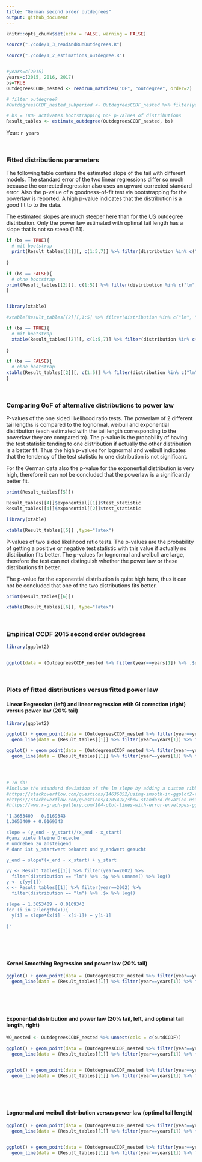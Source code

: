 ```yaml
---
title: "German second order outdegrees"
output: github_document
---
```




```r
knitr::opts_chunk$set(echo = FALSE, warning = FALSE)
```


```r

source("./code/1_3_readAndRunOutdegrees.R")

source("./code/1_2_estimations_outdegree.R")


#years=c(2015)
years=c(2015, 2016, 2017)
bs=TRUE
OutdegreesCCDF_nested <- readrun_matrices("DE", "outdegree", order=2)

# filter outdegree?
#OutdegreesCCDF_nested_subperiod <- OutdegreesCCDF_nested %>% filter(year==years)

# bs = TRUE activates bootstrapping GoF p-values of distributions 
Result_tables <- estimate_outdegree(OutdegreesCCDF_nested, bs)

```

Year: `r years`

$~$

### Fitted distributions parameters

The following table contains the estimated slope of the tail with different models. The standard error of the two linear regressions differ so much because the corrected regression also uses an upward corrected standard error. Also the p-value of a goodness-of-fit test via bootstrapping for the powerlaw is reported. A high p-value indicates that the distribution is a good fit to to the data.

The estimated slopes are much steeper here than for the US outdegree distribution. Only the power law estimated with optimal tail length has a slope that is not so steep (1.61).

```r

if (bs == TRUE){
  # mit bootstrap
  print(Result_tables[[2]][, c(1:5,7)] %>% filter(distribution %in% c("lm", "lm_GIcorrect",  "ksr", "powerlaw", "powerlaw_exogcut")), n=30)
  
}

if (bs == FALSE){
  # ohne bootstrap
print(Result_tables[[2]][, c(1:5)] %>% filter(distribution %in% c("lm", "lm_GIcorrect",  "ksr", "powerlaw", "powerlaw_exogcut")), n=30)
}



```

```r

library(xtable)

#xtable(Result_tables[[2]][,1:5] %>% filter(distribution %in% c("lm", "lm_GIcorrect", "powerlaw", "powerlaw_exogcut")), type = "latex")

if (bs == TRUE){
  # mit bootstrap
  xtable(Result_tables[[2]][, c(1:5,7)] %>% filter(distribution %in% c("lm", "lm_GIcorrect",  "ksr", "powerlaw", "powerlaw_exogcut")), type = "latex")
  
}

if (bs == FALSE){
  # ohne bootstrap
xtable(Result_tables[[2]][, c(1:5)] %>% filter(distribution %in% c("lm", "lm_GIcorrect",  "ksr", "powerlaw", "powerlaw_exogcut")), type = "latex")
}

```

$~$


### Comparing GoF of alternative distributions to power law

P-values of the one sided likelihood ratio tests. The powerlaw of 2 different tail lengths is compared to the lognormal, weibull and exponential distribution (each estimated with the tail length corresponding to the powerlaw they are compared to). The p-value is the probability of having the test statistic tending to one distribution if actually the other distribution is a better fit. Thus the high p-values for lognormal and weibull indicates that the tendency of the test statistic to one distribution is not significant. 

For the German data also the p-value for the exponential distribution is very high, therefore it can not be concluded that the powerlaw is a significantly better fit.



```r

print(Result_tables[[5]])

Result_tables[[4]]$exponential[[1]]$test_statistic
Result_tables[[4]]$exponential[[2]]$test_statistic

```


```r
library(xtable)

xtable(Result_tables[[5]] ,type="latex")
```

P-values of two sided likelihood ratio tests. The p-values are the probability of getting a positive or negative test statistic with this value if actually no distribution fits better. The p-values for lognormal and weibull are large, therefore the test can not distinguish whether the power law or these distributions fit better. 

The p-value for the exponential distribution is quite high here, thus it can not be concluded that one of the two distributions fits better.


```r

print(Result_tables[[6]])

```



```r
xtable(Result_tables[[6]], type="latex")

```


$~$

### Empirical CCDF 2015 second order outdegrees

```r

library(ggplot2)


ggplot(data = (OutdegreesCCDF_nested %>% filter(year==years[1]) %>% .$outdCCDF %>% .[[1]])) + geom_point(, mapping = aes(x=outdegree, y=CCDF), shape=1) + geom_density(aes(x=outdegree), colour="tomato2") + theme_minimal()

```

$~$

### Plots of fitted distributions versus fitted power law
#### Linear Regression (left) and linear regression with GI correction (right) versus power law (20% tail)

```r

library(ggplot2)

ggplot() + geom_point(data = (OutdegreesCCDF_nested %>% filter(year==years[1]) %>% .$outdCCDF %>% .[[1]]), mapping = aes( x=log(outdegree), y=log(CCDF)), shape=1) + 
  geom_line(data = (Result_tables[[1]] %>% filter(year==years[1]) %>% filter(distribution %in% c("lm", "powerlaw_exogcut"))) , mapping = aes(x=log(x), y=log(y), color=distribution, linetype=distribution)) + theme_minimal() #+ ylim(-7.5,0)

ggplot() + geom_point(data = (OutdegreesCCDF_nested %>% filter(year==years[1]) %>% .$outdCCDF %>% .[[1]]), mapping = aes( x=log(outdegree), y=log(CCDF)), shape=1) + 
  geom_line(data = (Result_tables[[1]] %>% filter(year==years[1]) %>% filter(distribution %in% c("lm_GIcorrect", "powerlaw_exogcut"))) , mapping = aes(x=log(x), y=log(y), color=distribution, linetype=distribution)) + theme_minimal() #+ ylim(-7.5,0)




# To do:
#Include the standard deviation of the lm slope by adding a custom ribbon:
#https://stackoverflow.com/questions/14636052/using-smooth-in-ggplot2-to-fit-a-linear-model-using-the-errors-given-in-the-data
#https://stackoverflow.com/questions/4205428/show-standard-devation-using-geom-smooth-and-ggplot
#https://www.r-graph-gallery.com/104-plot-lines-with-error-envelopes-ggplot2.html

'1.3653409 - 0.0169343
1.3653409 + 0.0169343

slope = (y_end - y_start)/(x_end - x_start)
#ganz viele kleine Dreiecke
# umdrehen zu ansteigend
# dann ist y_startwert bekannt und y_endwert gesucht

y_end = slope*(x_end - x_start) + y_start

yy <- Result_tables[[1]] %>% filter(year==2002) %>% 
  filter(distribution == "lm") %>% .$y %>% unname() %>% log()
y <- c(yy[1])
x <- Result_tables[[1]] %>% filter(year==2002) %>% 
  filter(distribution == "lm") %>% .$x %>% log()

slope = 1.3653409 - 0.0169343
for (i in 2:length(x)){
  y[i] = slope*(x[i] - x[i-1]) + y[i-1]
  
}'


```


$~$

$~$

#### Kernel Smoothing Regression and power law (20% tail)
```r

ggplot() + geom_point(data = (OutdegreesCCDF_nested %>% filter(year==years[1]) %>% .$outdCCDF %>% .[[1]]), mapping = aes( x=log(outdegree), y=log(CCDF)), shape=1) + 
  geom_line(data = (Result_tables[[1]] %>% filter(year==years[1]) %>% filter(distribution %in% c("ksr", "powerlaw_exogcut"))) , mapping = aes(x=log(x), y=log(y), color=distribution, linetype=distribution)) + theme_minimal() #+ ylim(-7.5,0)

```

$~$

$~$

#### Exponential distribution and power law (20\% tail, left, and optimal tail length, right)

```r

WO_nested <- OutdegreesCCDF_nested %>% unnest(cols = c(outdCCDF))

ggplot() + geom_point(data = (OutdegreesCCDF_nested %>% filter(year==years[1]) %>% .$outdCCDF %>% .[[1]]), mapping = aes( x=log(outdegree), y=log(CCDF)), shape=1) + 
  geom_line(data = (Result_tables[[1]] %>% filter(year==years[1]) %>% filter(distribution %in% c("exponential_exogcut", "powerlaw_exogcut"))) , mapping = aes(x=log(x), y=log(y), color=distribution, linetype=distribution)) + theme_minimal() #+ ylim(-7.5,0)


ggplot() + geom_point(data = (OutdegreesCCDF_nested %>% filter(year==years[1]) %>% .$outdCCDF %>% .[[1]]), mapping = aes( x=log(outdegree), y=log(CCDF)), shape=1) + 
  geom_line(data = (Result_tables[[1]] %>% filter(year==years[1]) %>% filter(distribution %in% c("exponential", "powerlaw"))) , mapping = aes(x=log(x), y=log(y), color=distribution, linetype=distribution)) + theme_minimal() #+ ylim(-7.5,0)

```

$~$

$~$


#### Lognormal and weibull distribution versus power law (optimal tail length)

```r

ggplot() + geom_point(data = (OutdegreesCCDF_nested %>% filter(year==years[1]) %>% .$outdCCDF %>% .[[1]]), mapping = aes( x=log(outdegree), y=log(CCDF)), shape=1) + 
  geom_line(data = (Result_tables[[1]] %>% filter(year==years[1]) %>% filter(distribution %in% c("lognormal", "powerlaw"))) , mapping = aes(x=log(x), y=log(y), color=distribution, linetype=distribution)) + theme_minimal()


ggplot() + geom_point(data = (OutdegreesCCDF_nested %>% filter(year==years[1]) %>% .$outdCCDF %>% .[[1]]), mapping = aes( x=log(outdegree), y=log(CCDF)), shape=1) + 
  geom_line(data = (Result_tables[[1]] %>% filter(year==years[1]) %>% filter(distribution %in% c("weibull", "powerlaw"))) , mapping = aes(x=log(x), y=log(y), color=distribution, linetype=distribution)) + theme_minimal()


```





